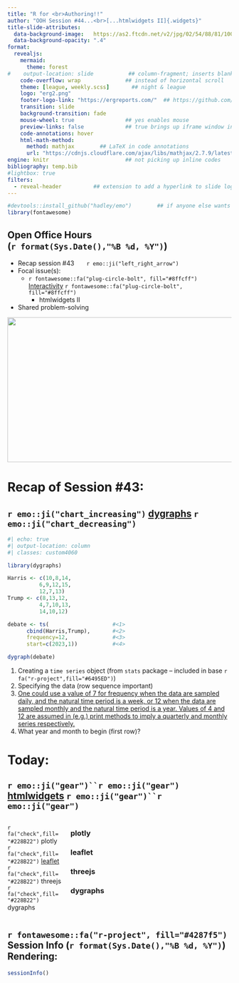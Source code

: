```yaml
---
title: "R for <br>Authoring!!" 
author: "OOH Session #44...<br>[...htmlwidgets II]{.widgets}" 
title-slide-attributes: 
  data-background-image:   https://as2.ftcdn.net/v2/jpg/02/54/88/81/1000_F_254888185_zN5cp9JpNTODOA00fWfaHHlj5KHK2c2s.jpg
  data-background-opacity: ".4"
format:
  revealjs:
    mermaid:
      theme: forest
#    output-location: slide           ## column-fragment; inserts blank 2nd slide
    code-overflow: wrap              ## instead of horizontal scroll
    theme: [league, weekly.scss]       ## night & league
    logo: "erg2.png"
    footer-logo-link: "https://ergreports.com/"  ## https://github.com/shafayetShafee/reveal-header#readme
    transition: slide
    background-transition: fade
    mouse-wheel: true                ## yes enables mouse
    preview-links: false             ## true brings up iframe window instead of "site"
    code-annotations: hover 
    html-math-method: 
      method: mathjax        ## LaTeX in code annotations
      url: "https://cdnjs.cloudflare.com/ajax/libs/mathjax/2.7.9/latest.js?config=TeX-MML-AM_CHTML"
engine: knitr                        ## not picking up inline codes
bibliography: temp.bib
#lightbox: true
filters: 
  - reveal-header          ## extension to add a hyperlink to slide logo
---
```


```r
#devtools::install_github("hadley/emo")        ## if anyone else wants to render
library(fontawesome)
```

## Open Office Hours <br>(`r format(Sys.Date(),"%B %d, %Y")`)

::: {layout="[80,20]"}
::: first-column
-   Recap session #43&nbsp;&nbsp;&nbsp;&nbsp;&nbsp;&nbsp;&nbsp;`r emo::ji("left_right_arrow")`
-   Focal issue(s):
    - `r fontawesome::fa("plug-circle-bolt", fill="#8ffcff")` [[Interactivity]{.electric}](https://quarto.org/docs/interactive/) `r fontawesome::fa("plug-circle-bolt", fill="#8ffcff")`
      + [htmlwidgets II]{.widgets}
-   Shared problem-solving
:::

::: second-column
:::

:::

![](img/title43.JPG){.absolute top="170" right="-120" width="600" height="325"}

# Recap of Session #43: 

## `r emo::ji("chart_increasing")` [[dygraphs]{.dygraphs}](https://dygraphs.com/) `r emo::ji("chart_decreasing")` 

```r
#| echo: true
#| output-location: column
#| classes: custom4060

library(dygraphs)

Harris <- c(10,8,14,
          6,9,12,15,
          12,7,13)
Trump <- c(8,13,12,
          4,7,10,13,
          14,10,12)

debate <- ts(                    #<1>
      cbind(Harris,Trump),       #<2>
      frequency=12,              #<3>
      start=c(2023,1))           #<4>

dygraph(debate)
```
1. Creating a `time series` object (from `stats` package -- included in base `r fa("r-project",fill="#6495ED")`)
2. Specifying the data (row sequence important)
3. [One could use a value of 7 for frequency when the data are sampled daily, and the natural time period is a week, or 12 when the data are sampled monthly and the natural time period is a year. Values of 4 and 12 are assumed in (e.g.) print methods to imply a quarterly and monthly series respectively.](https://www.rdocumentation.org/packages/stats/versions/3.6.2/topics/ts)
4. What year and month to begin (first row)?

# Today: 

## `r emo::ji("gear")``r emo::ji("gear")` [[htmlwidgets]{.widgets}](https://www.htmlwidgets.org/develop_sizing.html) `r emo::ji("gear")``r emo::ji("gear")` 

:::: {.columns}

::: {.column width="25%"}

`r fa("check",fill="#228B22")` plotly  
`r fa("check",fill="#228B22")` [leaflet](https://tomjenkins.netlify.app/tutorials/r-leaflet-introduction/)   
`r fa("check",fill="#228B22")` threejs   
`r fa("check",fill="#228B22")` dygraphs

:::

::: {.column width="75%"}

::: {.panel-tabset}

### plotly 

### leaflet

### threejs 

### dygraphs 


:::

:::
::::

## `r fontawesome::fa("r-project", fill="#4287f5")` Session Info (`r format(Sys.Date(),"%B %d, %Y")`) Rendering:

```r
sessionInfo()
```


